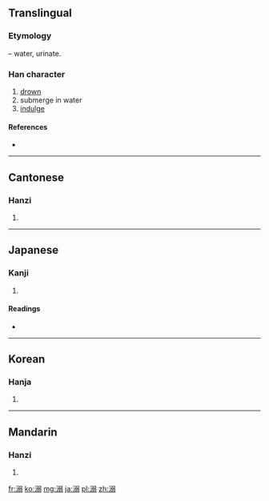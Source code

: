 {{also|尿}}
==Translingual==
===Etymology===
{{Han compound|水|alt1=氵|t1=water|弱|ls=psc|c1=s|c2=p}} – water, urinate.

===Han character===
{{Han char|rn=85|rad=水|as=10|sn=13|four=3712<sub>7</sub>|canj=水弓一一 (ENMM)}}

# [[drown]]
# submerge in water
# [[indulge]]

====References====
* {{Han ref|kx=0641.110|dkj=17990|dj=1048.170|hdz=31710.070|uh=6EBA|ud=28346|bh=B7C4|bd=47044}}

----

==Cantonese==

===Hanzi===
{{yue-hanzi|jyut=|y=nik6, niu6}}

# {{defn|lang=yue|sort=水10}}

----

==Japanese==

===Kanji===
{{ja-kanji|grade=|rs=水10}}

# {{defn|lang=ja|sort=水10}}

====Readings====
* {{ja-readings|on=[[でき]] (deki), [[じょう]] (jō), [[にょう]] (nyō)|kun=[[おぼれる]] (oboreru), [[いばり]] (ibari)}}

----

==Korean==

===Hanja===
{{ko-hanja|hangeul=닉>익, 뇨>요|eumhun=|rv=nik>ik, nyo>yo|mr=nik>ik, nyo>yo|y=nik>ik, nyo>yo}}

# {{defn|lang=ko|sort=水10}}

----

==Mandarin==

===Hanzi===
{{cmn-hanzi|pin=[[nì]] ([[ni4]]), [[niào]] ([[niao4]])|wg=ni<sup>4</sup>, niao<sup>4</sup>}}

# {{defn|lang=cmn|sort=水10}}

[[fr:溺]]
[[ko:溺]]
[[mg:溺]]
[[ja:溺]]
[[pl:溺]]
[[zh:溺]]